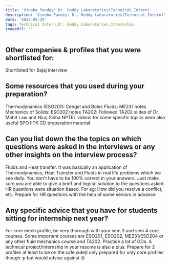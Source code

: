```yaml
---
title: 'Vinoba Pandey: Dr. Reddy Laboratories(Technical Intern)'
description: 'Vinoba Pandey: Dr. Reddy Laboratories(Technical Intern)'
date: '2022-05-20'
tags: Technical Intern,Dr. Reddy Laboratories,Internship
imageUrl: ''
---
```


## Other companies & profiles that you were shortlisted for:
Shortlisted for Bajaj interview

## Some resources that you used during your preparation?
Thermodynamics (ESO201): Cengel and Boles
Fluids: ME231 notes
Mechanics of Solids: ESO202 notes
TA202: Followed TA202 slides of Dr. Mohit Law and Niraj Sinha
NPTEL videos for some specific topics were also useful
SPO IITK GD preparation material

## Can you list down the the topics on which questions were asked in the interviews or any other insights on the interview process?
Fluids and Heat transfer. It was basically an application of Thermodynamics, Heat Transfer and Fluids in real life problems which we see daily. You don't have to be 100% correct in your answers. Just make sure you are able to give a brief and logical solution to the questions asked. HR questions were situation based. For eg: How did you resolve a conflict, etc. Prepare for HR questions with the help of some seniors in advance

## Any specific advice that you have for students sitting for internship next year?
For core mech profile, be very thorough with your sem 3 and sem 4 core courses. Some important courses are ESO201, ESO202, ME231/ESO204 or any other fluid mechanics course and TA202. Practice a lot of GDs. A technical project/internship in your resume is also a plus. Prepare for 2 profiles at least to be on the safe side(I only prepared for only core profiles though :p but would advise against it)

